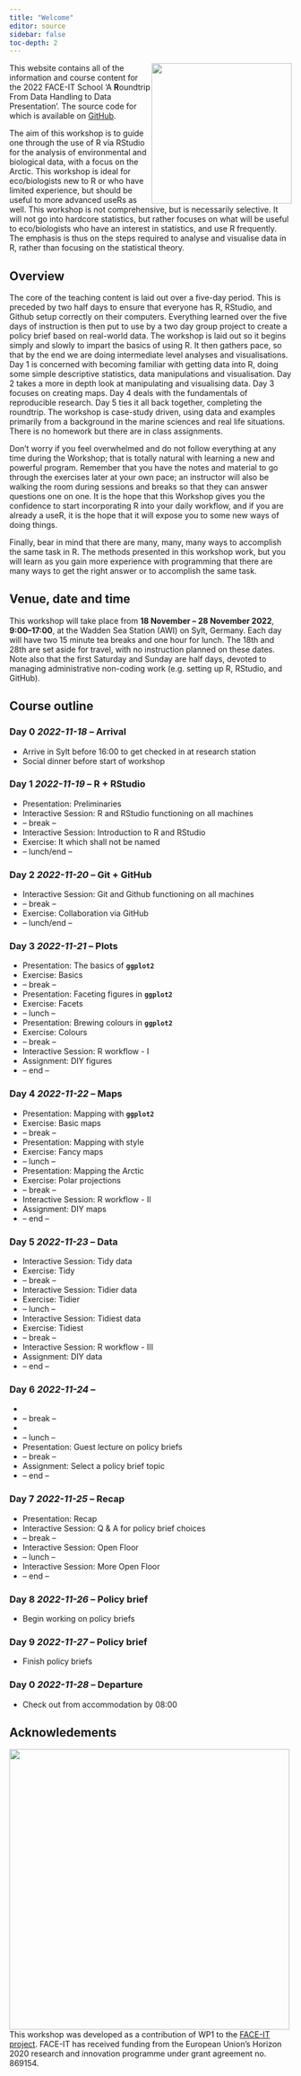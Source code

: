 ```yaml
---
title: "Welcome"
editor: source
sidebar: false
toc-depth: 2
---
```


![](images/FACE-IT_Logo_900.png){style="float: right;" fig-align="right" width="250"}

This website contains all of the information and course content for the 2022 FACE-IT School 'A **R**oundtrip From Data Handling to Data Presentation'. The source code for which is available on [GitHub](https://github.com/FACE-IT-project/R_workshop).

The aim of this workshop is to guide one through the use of R via RStudio for the analysis of environmental and biological data, with a focus on the Arctic. This workshop is ideal for eco/biologists new to R or who have limited experience, but should be useful to more advanced useRs as well. This workshop is not comprehensive, but is necessarily selective. It will not go into hardcore statistics, but rather focuses on what will be useful to eco/biologists who have an interest in statistics, and use R frequently. The emphasis is thus on the steps required to analyse and visualise data in R, rather than focusing on the statistical theory.

## Overview

The core of the teaching content is laid out over a five-day period. This is preceded by two half days to ensure that everyone has R, RStudio, and Github setup correctly on their computers. Everything learned over the five days of instruction is then put to use by a two day group project to create a policy brief based on real-world data. The workshop is laid out so it begins simply and slowly to impart the basics of using R. It then gathers pace, so that by the end we are doing intermediate level analyses and visualisations. Day 1 is concerned with becoming familiar with getting data into R, doing some simple descriptive statistics, data manipulations and visualisation. Day 2 takes a more in depth look at manipulating and visualising data. Day 3 focuses on creating maps. Day 4 deals with the fundamentals of reproducible research. Day 5 ties it all back together, completing the roundtrip. The workshop is case-study driven, using data and examples primarily from a background in the marine sciences and real life situations. There is no homework but there are in class assignments.

Don't worry if you feel overwhelmed and do not follow everything at any time during the Workshop; that is totally natural with learning a new and powerful program. Remember that you have the notes and material to go through the exercises later at your own pace; an instructor will also be walking the room during sessions and breaks so that they can answer questions one on one. It is the hope that this Workshop gives you the confidence to start incorporating R into your daily workflow, and if you are already a useR, it is the hope that it will expose you to some new ways of doing things.

Finally, bear in mind that there are many, many, many ways to accomplish the same task in R. The methods presented in this workshop work, but you will learn as you gain more experience with programming that there are many ways to get the right answer or to accomplish the same task.

## Venue, date and time

This workshop will take place from **18 November -- 28 November 2022**, **9:00--17:00**, at the Wadden Sea Station (AWI) on Sylt, Germany. Each day will have two 15 minute tea breaks and one hour for lunch. The 18th and 28th are set aside for travel, with no instruction planned on these dates. Note also that the first Saturday and Sunday are half days, devoted to managing administrative non-coding work (e.g. setting up R, RStudio, and GitHub).

## Course outline

### Day 0 *2022-11-18* -- Arrival

-   Arrive in Sylt before 16:00 to get checked in at research station
-   Social dinner before start of workshop

### Day 1 *2022-11-19* -- R + RStudio

-   Presentation: Preliminaries
-   Interactive Session: R and RStudio functioning on all machines
-   -- break --
-   Interactive Session: Introduction to R and RStudio
-   Exercise: It which shall not be named
-   -- lunch/end --

### Day 2 *2022-11-20* -- Git + GitHub

-   Interactive Session: Git and Github functioning on all machines
-   -- break --
-   Exercise: Collaboration via GitHub 
-   -- lunch/end --

### Day 3 *2022-11-21* -- Plots

-   Presentation: The basics of **`ggplot2`**
-   Exercise: Basics
-   -- break --
-   Presentation: Faceting figures in **`ggplot2`**
-   Exercise: Facets
-   -- lunch --
-   Presentation: Brewing colours in **`ggplot2`**
-   Exercise: Colours
-   -- break --
-   Interactive Session: R workflow - I
-   Assignment: DIY figures
-   -- end --

### Day 4 *2022-11-22* -- Maps

-   Presentation: Mapping with **`ggplot2`**
-   Exercise: Basic maps
-   -- break --
-   Presentation: Mapping with style
-   Exercise: Fancy maps
-   -- lunch --
-   Presentation: Mapping the Arctic
-   Exercise: Polar projections
-   -- break --
-   Interactive Session: R workflow - II
-   Assignment: DIY maps
-   -- end --

### Day 5 *2022-11-23* -- Data

-   Interactive Session: Tidy data
-   Exercise: Tidy
-   -- break --
-   Interactive Session: Tidier data
-   Exercise: Tidier
-   -- lunch --
-   Interactive Session: Tidiest data
-   Exercise: Tidiest
-   -- break --
-   Interactive Session: R workflow - III
-   Assignment: DIY data
-   -- end --

### Day 6 *2022-11-24* -- 

-   
-   -- break --
-   
-   -- lunch --
-   Presentation: Guest lecture on policy briefs
-   -- break --
-   Assignment: Select a policy brief topic
-   -- end --

### Day 7 *2022-11-25* -- Recap

-   Presentation: Recap
-   Interactive Session: Q & A for policy brief choices
-   -- break --
-   Interactive Session: Open Floor
-   -- lunch --
-   Interactive Session: More Open Floor
-   -- end --

### Day 8 *2022-11-26* -- Policy brief

-   Begin working on policy briefs

### Day 9 *2022-11-27* -- Policy brief

-   Finish policy briefs

### Day 0 *2022-11-28* -- Departure

-   Check out from accommodation by 08:00

## Acknowledements {.unnumbered}

![](images/h2020.png){style="float: left;" fig-align="left" width="500"}

This workshop was developed as a contribution of WP1 to the [FACE-IT project](https://www.face-it-project.eu/). FACE-IT has received funding from the European Union's Horizon 2020 research and innovation programme under grant agreement no. 869154.
